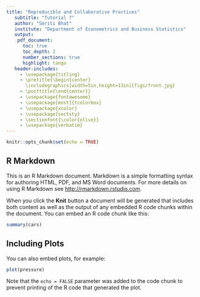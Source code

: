 ```yaml
---
title: "Reproducible and Collaborative Practices"
   subtitle: "Tutorial 7"
   author: "Smriti Bhat"
   institute: "Department of Econometrics and Business Statistics"
   output:
    pdf_document:
      toc: true
      toc_depth: 2
      number_sections: true
      highlight: tango
   header-includes:
     - \usepackage{titling}
     - \pretitle{\begin{center}
       \includegraphics[width=5in,height=13in]{figs/front.jpg}
     - \posttitle{\end{center}}
     - \usepackage{fontawesome}
     - \usepackage[most]{tcolorbox}
     - \usepackage{xcolor}
     - \usepackage{sectsty}
     - \sectionfont{\color{olive}}
     - \usepackage{verbatim}
---
```


```r
knitr::opts_chunk$set(echo = TRUE)
```

## R Markdown

This is an R Markdown document. Markdown is a simple formatting syntax for authoring HTML, PDF, and MS Word documents. For more details on using R Markdown see <http://rmarkdown.rstudio.com>.

When you click the **Knit** button a document will be generated that includes both content as well as the output of any embedded R code chunks within the document. You can embed an R code chunk like this:

```r
summary(cars)
```

## Including Plots

You can also embed plots, for example:

```r
plot(pressure)
```

Note that the `echo = FALSE` parameter was added to the code chunk to prevent printing of the R code that generated the plot.
